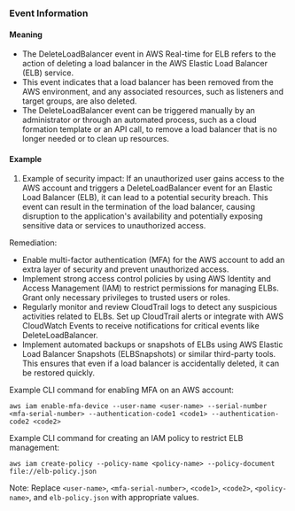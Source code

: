 
### Event Information

#### Meaning

- The DeleteLoadBalancer event in AWS Real-time for ELB refers to the action of deleting a load balancer in the AWS Elastic Load Balancer (ELB) service.
- This event indicates that a load balancer has been removed from the AWS environment, and any associated resources, such as listeners and target groups, are also deleted.
- The DeleteLoadBalancer event can be triggered manually by an administrator or through an automated process, such as a cloud formation template or an API call, to remove a load balancer that is no longer needed or to clean up resources.



#### Example

1. Example of security impact: If an unauthorized user gains access to the AWS account and triggers a DeleteLoadBalancer event for an Elastic Load Balancer (ELB), it can lead to a potential security breach. This event can result in the termination of the load balancer, causing disruption to the application's availability and potentially exposing sensitive data or services to unauthorized access.

Remediation:
- Enable multi-factor authentication (MFA) for the AWS account to add an extra layer of security and prevent unauthorized access.
- Implement strong access control policies by using AWS Identity and Access Management (IAM) to restrict permissions for managing ELBs. Grant only necessary privileges to trusted users or roles.
- Regularly monitor and review CloudTrail logs to detect any suspicious activities related to ELBs. Set up CloudTrail alerts or integrate with AWS CloudWatch Events to receive notifications for critical events like DeleteLoadBalancer.
- Implement automated backups or snapshots of ELBs using AWS Elastic Load Balancer Snapshots (ELBSnapshots) or similar third-party tools. This ensures that even if a load balancer is accidentally deleted, it can be restored quickly.

Example CLI command for enabling MFA on an AWS account:
```
aws iam enable-mfa-device --user-name <user-name> --serial-number <mfa-serial-number> --authentication-code1 <code1> --authentication-code2 <code2>
```

Example CLI command for creating an IAM policy to restrict ELB management:
```
aws iam create-policy --policy-name <policy-name> --policy-document file://elb-policy.json
```

Note: Replace `<user-name>`, `<mfa-serial-number>`, `<code1>`, `<code2>`, `<policy-name>`, and `elb-policy.json` with appropriate values.

